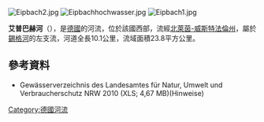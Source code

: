 {{Coord|50|46|37|N|7|26|39|E|display=title}}

[[Image:Eipbach2.jpg|right]]
[[Image:Eipbachhochwasser.jpg|right]]
[[Image:Eipbach1.jpg|right]]

'''艾普巴赫河'''（{{lang-de|Eipbach}}），是[[德國|德國]]的河流，位於該國西部，流經[[北萊茵-威斯特法倫州|北萊茵-威斯特法倫州]]，屬於[[錫格河|錫格河]]的左支流，河道全長10.1公里，流域面積23.8平方公里。

==參考資料==
* Gewässerverzeichnis des Landesamtes für Natur, Umwelt und Verbraucherschutz NRW 2010 (XLS; 4,67 MB)(Hinweise)

{{Germany-geo-stub}}
[[Category:德國河流|Category:德國河流]]